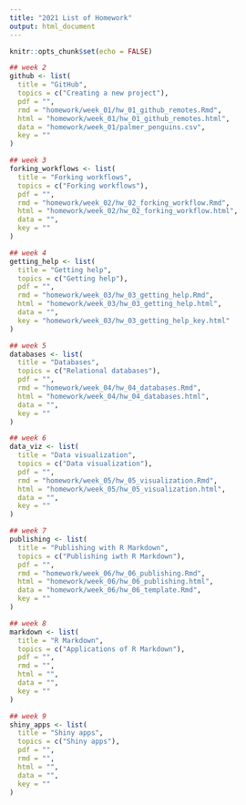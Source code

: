 ```yaml
---
title: "2021 List of Homework"
output: html_document
---
```


```r
knitr::opts_chunk$set(echo = FALSE)
```

```r
## week 2
github <- list(
  title = "GitHub",
  topics = c("Creating a new project"),
  pdf = "",
  rmd = "homework/week_01/hw_01_github_remotes.Rmd",
  html = "homework/week_01/hw_01_github_remotes.html",
  data = "homework/week_01/palmer_penguins.csv",
  key = ""
)

## week 3
forking_workflows <- list(
  title = "Forking workflows",
  topics = c("Forking workflows"),
  pdf = "",
  rmd = "homework/week_02/hw_02_forking_workflow.Rmd",
  html = "homework/week_02/hw_02_forking_workflow.html",
  data = "",
  key = ""
)

## week 4
getting_help <- list(
  title = "Getting help",
  topics = c("Getting help"),
  pdf = "",
  rmd = "homework/week_03/hw_03_getting_help.Rmd",
  html = "homework/week_03/hw_03_getting_help.html",
  data = "",
  key = "homework/week_03/hw_03_getting_help_key.html"
)

## week 5
databases <- list(
  title = "Databases",
  topics = c("Relational databases"),
  pdf = "",
  rmd = "homework/week_04/hw_04_databases.Rmd",
  html = "homework/week_04/hw_04_databases.html",
  data = "",
  key = ""
)

## week 6
data_viz <- list(
  title = "Data visualization",
  topics = c("Data visualization"),
  pdf = "",
  rmd = "homework/week_05/hw_05_visualization.Rmd",
  html = "homework/week_05/hw_05_visualization.html",
  data = "",
  key = ""
)

## week 7
publishing <- list(
  title = "Publishing with R Markdown",
  topics = c("Publishing iwth R Markdown"),
  pdf = "",
  rmd = "homework/week_06/hw_06_publishing.Rmd",
  html = "homework/week_06/hw_06_publishing.html",
  data = "homework/week_06/hw_06_template.Rmd",
  key = ""
)

## week 8
markdown <- list(
  title = "R Markdown",
  topics = c("Applications of R Markdown"),
  pdf = "",
  rmd = "",
  html = "",
  data = "",
  key = ""
)

## week 9
shiny_apps <- list(
  title = "Shiny apps",
  topics = c("Shiny apps"),
  pdf = "",
  rmd = "",
  html = "",
  data = "",
  key = ""
)
```

